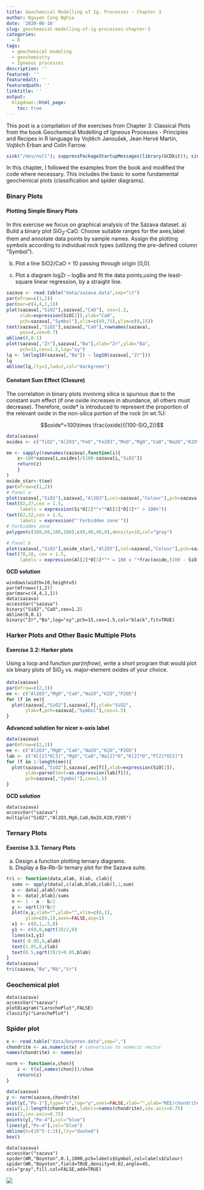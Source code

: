 ```yaml
---
title: Geochemical Modelling of Ig. Processes - Chapter 3
author: Nguyen Cong Nghia
date: '2020-06-16'
slug: geochemical-modelling-of-ig-processes-chapter-3
categories:
  - R
tags:
  - geochemical modeling
  - geochemistry
  - Igneous processes
description: ''
featured: ''
featuredalt: ''
featuredpath: ''
linktitle: ''
output:
  blogdown::html_page:
    toc: true
---
```

This post is a compilation of the exercises from Chapter 3: Classical Plots from the book Geochemical Modelling of Igneous Processes - Principles and Recipes in R language by Vojtěch Janoušek, Jean Hervé Martin, Vojtěch Erban and Colin Farrow.
```r
sink("/dev/null"); suppressPackageStartupMessages(library(GCDkit)); sink();
```

In this chapter, I followed the examples from the book and modified the code where necessary. This includes the basic to some fundamental geochemical plots (classification and spider diagrams).

### Binary Plots
#### Plotting Simple Binary Plots
In this exercise we focus on graphical analysis of the Sázava dataset.
a) Build a binary plot SiO$_2$–CaO. Choose suitable ranges for the axes,label them and annotate data points by sample names. Assign the plotting symbols according to individual rock types (utilizing the pre-defined column “Symbol”).

b) Plot a line SiO2/CaO = 10 passing through origin [0,0].

c) Plot a diagram logZr – logBa and fit the data points,using the least-square linear regression, by a straight line.
```r
sazava <- read.table("data/sazava.data",sep="\t")
par(mfrow=c(1,2))
par(mar=c(4,4,1,1))
plot(sazava[,"SiO2"],sazava[,"CaO"], cex=1.2,
     xlab=expression(SiO[2]),ylab="CaO",
     pch=sazava[,"Symbol"],xlim=c(49,75),ylim=c(0,15))
text(sazava[,"SiO2"],sazava[,"CaO"],rownames(sazava),
     pos=4,cex=0.7)
abline(0,0.1)
plot(sazava[,"Zr"],sazava[,"Ba"],xlab="Zr",ylab="Ba",
     pch=15,cex=1.5,log="xy")
lq <- lm(log10(sazava[,"Ba"]) ~ log10(sazava[,"Zr"]))
lq
abline(lq,lty=2,lwd=2,col="darkgreen")
```

#### Constant Sum Effect (Closure)
The correlation in binary plots involving silica is spurious due to the constant sum effect (if one oxide increases in abundance, all others must decrease). Therefore, oxide* is introduced to represent the proportion of the relevant oxide in the non-silica portion of the rock (in wt.%):

$$oxide*=100\times \frac{oxide}{(100-SiO_2)}$$
```r
data(sazava)
oxides <- c("TiO2","Al2O3","FeO","Fe2O3","MnO","MgO","CaO","Na2O","K2O","P2O5")

ee <- sapply(rownames(sazava),function(i){
    z<-100*sazava[i,oxides]/(100-sazava[i,"SiO2"])
    return(z)
    }
)
oxide_star<-t(ee)
par(mfrow=c(1,2))
# Panel a
plot(sazava[,"SiO2"],sazava[,"Al2O3"],col=sazava[,"Colour"],pch=sazava[,"Symbol"],cex=1.5,xlim=c(45,100),ylim=c(0,40),xaxs="i",yaxs="i",xlab=expression(SiO[2]),ylab=expression(Al[2]*O[3]))
text(82,37,cex = 1.5,
     labels = expression(Si*O[2]*"+"*Al[2]*O[3]*" > 100%"))
text(82,32,cex = 1.5,
     labels = expression("'Forbidden zone'"))
# Forbidden zone
polygon(c(100,60,100,100),c(0,40,40,0),density=10,col="gray")

# Panel b
plot(sazava[,"SiO2"],oxide_star[,"Al2O3"],col=sazava[,"Colour"],pch=sazava[,"Symbol"],cex=1.5,xlim=c(45,100),ylim=c(0,60),xaxs="i",yaxs="i",xlab=expression(SiO[2]),ylab=expression(Al[2]*O[3]*"*"))
text(70,10, cex = 1.5,
     labels = expression(Al[2]*O[3]*"* = 100 x "*frac(oxide,(100 - SiO[2]))))
```

**GCD solution**

```
windows(width=10,height=5)
par(mfrow=c(1,2))
par(mar=c(4,4,1,1))
data(sazava)
accessVar("sazava")
binary("SiO2","CaO",cex=1.2)
abline(0,0.1)
binary("Zr","Ba",log="xy",pch=15,cex=1.5,col="black",fit=TRUE)
```
### Harker Plots and Other Basic Multiple Plots

#### Exercise 3.2: Harker plots
Using a loop and function *par(mfrow)*, write a short program that would plot six binary plots of SiO$_2$ vs. major-element oxides of your choice.
```r
data(sazava)
par(mfrow=c(2,3))
ee <- c("Al2O3","MgO","CaO","Na2O","K2O","P2O5")
for (f in ee){
  plot(sazava[,"SiO2"],sazava[,f],xlab="SiO2",
       ylab=f,pch=sazava[,"Symbol"],cex=1.5)
}
```
**Advanced solution for nicer x-axis label**
```r
data(sazava)
par(mfrow=c(2,3))
ee <- c("Al2O3","MgO","CaO","Na2O","K2O","P2O5")
lab <- c("Al[2]*O[3]","MgO","CaO","Na[2]*O","K[2]*O","P[2]*O[5]")
for (f in 1:length(ee)){
  plot(sazava[,"SiO2"],sazava[,ee[f]],xlab=expression(SiO[2]),
       ylab=parse(text=as.expression(lab[f])),
       pch=sazava[,"Symbol"],cex=1.5)
}
```


**GCD solution**

```
data(sazava)
accessVar("sazava")
multiple("SiO2","Al2O3,MgO,CaO,Na2O,K2O,P2O5")
```
### Ternary Plots
#### Exercise 3.3. Ternary Plots
a) Design a function plotting ternary diagrams.
b) Display a Ba-Rb-Sr ternary plot for the Sazava suite.
```r
tri <- function(data,alab, blab, clab){
  sums <- apply(data[,c(alab,blab,clab)],1,sum)
  a <- data[,alab]/sums
  b <- data[,blab]/sums
  x <- 1 - a - b/2
  y <- sqrt(3)*b/2
  plot(x,y,xlab="",ylab="",xlim=c(0,1),
       ylim=c(0,1),axes=FALSE,asp=1)
  x1 <- c(0,1,.5,0)
  y1 <- c(0,0,sqrt(3)/2,0)
  lines(x1,y1)
  text(-0.05,0,alab)
  text(1.05,0,clab)
  text(0.5,sqrt(3)/2+0.05,blab)
}
data(sazava)
tri(sazava,"Ba","Rb","Sr")
```
### Geochemical plot
```
data(sazava)
accessVar("sazava")
plotDiagram("LarochePlut",FALSE)
classify("LarochePlut")

```
### Spider plot

```r
x <- read.table("data/boynton.data",sep=",")
chondrite <- as.numeric(x) # conversion to numeric vector
names(chondrite) <- names(x) 

norm <- function(x,chon){
    z <- t(x[,names(chon)])/chon 
    return(z)
}

data(sazava)
y <- norm(sazava,chondrite)
plot(y[,"Po-1"],type="o",log="y",axes=FALSE,xlab="",ylab="REE/chondrite",ylim=c(0.1,100),col="darkgreen")
axis(1,1:length(chondrite),labels=names(chondrite),cex.axis=0.75)
axis(2,cex.axis=0.75)
points(y[,"Po-4"],col="blue")
lines(y[,"Po-4"],col="blue")
abline(h=(10^(-1:3)),lty="dashed")
box()

```
```
data(sazava)
accessVar("sazava")
spider(WR,"Boynton",0.1,1000,pch=labels$Symbol,col=labels$Colour)
spider(WR,"Boynton",field=TRUE,density=0.02,angle=45, col="gray",fill.col=FALSE,add=TRUE) 
```
![](/post/2020-06-16-geochemical-modelling-of-ig-processes-chapter-3_files/Screen Shot 2020-06-22 at 2.55.42 PM.png)

